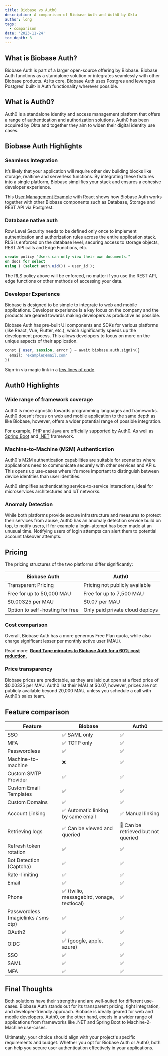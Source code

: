 ```yaml
---
title: Biobase vs Auth0
description: A comparison of Biobase Auth and Auth0 by Okta
author: long
tags:
  - comparison
date: '2023-11-24'
toc_depth: 3
---
```


## What is Biobase Auth?

Biobase Auth is part of a larger open-source offering by Biobase. Biobase Auth functions as a standalone solution or integrates seamlessly with other Biobase products. At its core, Biobase Auth uses Postgres and leverages Postgres' built-in Auth functionality wherever possible.

## What is Auth0?

Auth0 is a standalone identity and access management platform that offers a range of authentication and authorization solutions. Auth0 has been acquired by Okta and together they aim to widen their digital identity use cases.

## Biobase Auth Highlights

### Seamless Integration

It’s likely that your application will require other dev building blocks like storage, realtime and serverless functions. By integrating these features into a single platform, Biobase simplifies your stack and ensures a cohesive developer experience.

This [User Management Example](https://biobase.studio/docs/guides/getting-started/tutorials/with-react) with React shows how Biobase Auth works together with other Biobase components such as Database, Storage and REST API via Postgrest.

### Database native auth

Row Level Security needs to be defined only once to implement authentication and authorization rules across the entire application stack. RLS is enforced on the database level, securing access to storage objects, REST API calls and Edge Functions, etc.

```sql
create policy "Users can only view their own documents."
on docs for select
using ( (select auth.uid()) = user_id );
```

The RLS policy above will be enforced, no matter if you use the REST API, edge functions or other methods of accessing your data.

### Developer Experience

Biobase is designed to be simple to integrate to web and mobile applications. Developer experience is a key focus on the company and the products are geared towards making developers as productive as possible.

Biobase Auth has pre-built UI components and SDKs for various platforms (like React, Vue, Flutter, etc.), which significantly speeds up the development process. This allows developers to focus on more on the unique aspects of their application.

```sql
const { user, session, error } = await biobase.auth.signIn({
  email: 'example@email.com'
})
```

Sign-in via magic link in a [few lines of code](https://biobase.studio/docs/guides/auth/passwordless-login/auth-magic-link?language=js#sign-in-with-magic-link).

## Auth0 Highlights

### Wide range of framework coverage

Auth0 is more agnostic towards programming languages and frameworks. Auth0 doesn’t focus on web and mobile application to the same depth as like Biobase, however, offers a wider potential range of possible integration.

For example, [PHP](https://github.com/auth0/auth0-PHP) and [Java](https://github.com/auth0/auth0-java) are officially supported by Auth0. As well as [Spring Boot](https://github.com/auth0-samples/auth0-spring-boot-login-samples) and [.NET](https://github.com/auth0/auth0-dotnet-templates) framework.

### Machine-to-Machine (M2M) Authentication

Auth0's M2M authentication capabilities are suitable for scenarios where applications need to communicate securely with other services and APIs. This opens up use-cases where it’s more important to distinguish between device identities than user identities.

Auth0 simplifies authenticating service-to-service interactions, ideal for microservices architectures and IoT networks.

### Anomaly Detection

While both platforms provide secure infrastructure and measures to protect their services from abuse, Auth0 has an anomaly detection service build on top, to notify users, if for example a login-attempt has been made at an unusual time. Notifying users of login attempts can alert them to potential account takeover attempts.

## Pricing

The pricing structures of the two platforms differ significantly:

| Biobase Auth                   | Auth0                           |
| ------------------------------- | ------------------------------- |
| Transparent Pricing             | Pricing not publicly available  |
| Free for up to 50,000 MAU       | Free for up to 7,500 MAU        |
| $0.00325 per MAU                | $0.07 per MAU                   |
| Option to self-hosting for free | Only paid private cloud deploys |

### Cost comparison

Overall, Biobase Auth has a more generous Free Plan quota, while also charge significant lesser per monthly active user (MAU).

Read more: **[Good Tape migrates to Biobase Auth for a 60% cost reduction.](https://biobase.studio/customers/good-tape)**

### Price transparency

Biobase prices are predictable, as they are laid out open at a fixed price of $0.00325 per MAU. Auth0 list their MAU at $0.07, however, prices are not publicly available beyond 20,000 MAU, unless you schedule a call with Auth0’s sales team.

## Feature comparison

| Feature                             | Biobase                                    | Auth0                               |
| ----------------------------------- | ------------------------------------------- | ----------------------------------- |
| SSO                                 | ✅ SAML only                                | ✅                                  |
| MFA                                 | ✅ TOTP only                                | ✅                                  |
| Passwordless                        | ✅                                          | ✅                                  |
| Machine-to-machine                  | ❌                                          | ✅                                  |
| Custom SMTP Provider                | ✅                                          | ✅                                  |
| Custom Email Templates              | ✅                                          | ✅                                  |
| Custom Domains                      | ✅                                          | ✅                                  |
| Account Linking                     | ✅ Automatic linking by same email          | ✅ Manual linking                   |
| Retrieving logs                     | ✅ Can be viewed and queried                | 🔸 Can be retrieved but not queried |
| Refresh token rotation              | ✅                                          | ✅                                  |
| Bot Detection (Captcha)             | ✅                                          | ✅                                  |
| Rate-limiting                       | ✅                                          | ✅                                  |
| Email                               | ✅                                          | ✅                                  |
| Phone                               | ✅ (twilio, messagebird, vonage, textlocal) | ✅                                  |
| Passwordless (magiclinks / sms otp) | ✅                                          | ✅                                  |
| OAuth2                              | ✅                                          | ✅                                  |
| OIDC                                | ✅ (google, apple, azure)                   | ✅                                  |
| SSO                                 | ✅                                          | ✅                                  |
| SAML                                | ✅                                          | ✅                                  |
| MFA                                 | ✅                                          | ✅                                  |

## Final Thoughts

Both solutions have their strengths and are well-suited for different use-cases. Biobase Auth stands out for its transparent pricing, tight integration, and developer-friendly approach. Biobase is ideally geared for web and mobile developers. Auth0, on the other hand, excels in a wider range of applications from frameworks like .NET and Spring Boot to Machine-2-Machine use-cases.

Ultimately, your choice should align with your project's specific requirements and budget. Whether you opt for Biobase Auth or Auth0, both can help you secure user authentication effectively in your applications.
